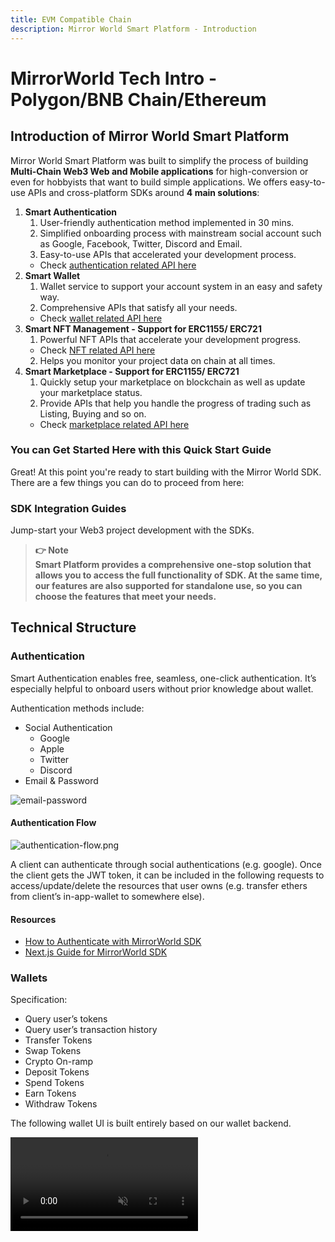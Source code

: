 ```yaml
---
title: EVM Compatible Chain
description: Mirror World Smart Platform - Introduction
---
```


# MirrorWorld Tech Intro - Polygon/BNB Chain/Ethereum

## Introduction of Mirror World Smart Platform

Mirror World Smart Platform was built to simplify the process of building **Multi-Chain Web3 Web and Mobile applications** for high-conversion or even for hobbyists that want to build simple applications. We offers easy-to-use APIs and cross-platform SDKs around **4 main solutions**:

1. **Smart Authentication**
    1. User-friendly authentication method implemented in 30 mins.
    2. Simplified onboarding process with mainstream social account such as Google, Facebook, Twitter, Discord and Email.
    3. Easy-to-use APIs that accelerated your development process.
    - Check [authentication related API here](https://developer.mirrorworld.fun/#a5a69960-6b37-43ed-8a3d-ecb8fd997d58)
2. **Smart Wallet**
    1. Wallet service to support your account system in an easy and safety way.
    2. Comprehensive APIs that satisfy all your needs.
    - Check [wallet related API here](https://developer.mirrorworld.fun/#dcebd602-692a-41cc-84ee-aa21a7ea86a8)
3. **Smart NFT Management - Support for ERC1155/ ERC721**
    1. Powerful NFT APIs that accelerate your development progress.
    - Check [NFT related API here](https://developer.mirrorworld.fun/#f2063286-d21c-4c80-b4e9-5918c2b62ec8)
    2. Helps you monitor your project data on chain at all times.
4. **Smart Marketplace - Support for ERC1155/ ERC721**
    1. Quickly setup your marketplace on blockchain as well as update your marketplace status.
    2. Provide APIs that help you handle the progress of trading such as Listing, Buying and so on.
    - Check [marketplace related API here](https://developer.mirrorworld.fun/#79b13299-5921-406d-81cb-0f54df2a9430)

### You can Get Started Here with this Quick Start Guide

<CodeSnippet id="introduction/first-call.mdx" />

Great! At this point you're ready to start building with the Mirror World SDK. There are a few things you can do to proceed from here:

### SDK Integration Guides
Jump-start your Web3 project development with the SDKs.
<IntegrationCardsMinimal />

> **👉 **Note**<br />
Smart Platform provides a comprehensive one-stop solution that allows you to access the full functionality of SDK. At the same time, our features are also supported for standalone use, so you can choose the features that meet your needs.**

## Technical Structure

### Authentication

Smart Authentication enables free, seamless, one-click authentication. It’s especially helpful to onboard users without prior knowledge about wallet.

Authentication methods include:

- Social Authentication
    - Google
    - Apple
    - Twitter
    - Discord
- Email & Password

![email-password](/docs/images/techintro/email-password.png)

#### Authentication Flow

![authentication-flow.png](/docs/images/techintro/authentication-flow.png)

A client can authenticate through social authentications (e.g. google). Once the client gets the JWT token, it can be included in the following requests to access/update/delete the resources that user owns (e.g. transfer ethers from client’s in-app-wallet to somewhere else).

#### Resources

- [How to Authenticate with MirrorWorld SDK](https://mirrorworld.fun/docs/guides/authentication-with-mirror-world-sdk)
- [Next.js Guide for MirrorWorld SDK](https://mirrorworld.fun/docs/guides/next-js-guide-mirrorworld-sdk)

### Wallets

Specification:

- Query user’s tokens
- Query user’s transaction history
- Transfer Tokens
- Swap Tokens
- Crypto On-ramp
- Deposit Tokens
- Spend Tokens
- Earn Tokens
- Withdraw Tokens

The following wallet UI is built entirely based on our wallet backend.

<video src="/docs/images/techintro/wallet-demo2-1.mp4" autoPlay={true} muted={true} preload="auto" loop={true} />

#### Key Generation

Once a new user is authenticated through our SDK, we automatically create a wallet for that user. The private key is encrypted and securely stored in our cloud infrastructure.

![key-generation](/docs/images/techintro/key-generation.png)

#### How to Keep Your Key Secure

- The user's private key never leaves our cloud infrastructure.

The key generation, encryption, decryption, and storage are all happening in the cloud. The overall process is never exposed to the external.

- The user's key is encrypted by the third-part KMS(Key Management System).

We don't store the plain-text private key. Instead, only the encrypted key is stored in our backend. The encryption is done by a trustable third-party KMS provider with strict access control policies to protect the data encryption data. Moreover, the encryption key never leaves the KMS.

#### Resources

- [Polygon Wallet Javascript API reference](https://mirrorworld.fun/docs/api-reference/js#polygonwallet--api-reference)

### On-Ramp

We provide two types of on-ramp services: crypto on-ramp and NFT checkout. Both products provide a way to allow user purchase crypto or NFT using their credit card.

Both on-ramp services are designed to be a stand-alone services. It means that the developer can use them without using our wallet or marketplace product. The only thing the developer needs to do is put the project’s api-key in the request header.

#### Crypto On-ramp

For now, we are using Moonpay as our on-ramp provider. It handles the KYC and payment for us.

#### NFT Checkout

![NFTcheckout](/docs/images/techintro/NFTcheckout.png)

Notes:

- The client needs provide their ERC721/1155 contract. Before the contract is deployed, airdrop() should grant us with enough permission to mint nft to desired address.

### Marketplace

Specification:

- Asset minting
    - Create ERC721/1155 Collection
    - Mint NFTs into collection
- Marketplace
    - Create Seaport Marketplace instance
    - List NFTs
    - Buy NFTs
    - Cancel listing
    - Update Listing
- Query NFTs
    - By Owner
    - By Creators
    - By Update Authorities
- Query NFT Transaction History

#### Deploying your Marketplace Instance

Behind the scenes, Mirror World uses the widely supported [Seaport Protocol](https://github.com/ProjectOpenSea/seaport) to orchestrate marketplace listings and transactions.

Seaport is a marketplace protocol for safely and efficiently buying and selling NFTs. Each listing contains an arbitrary number of items that the offerer is willing to give (the "offer") along with an arbitrary number of items that must be received along with their respective receivers (the "consideration").

![consideration](/docs/images/techintro/consideration.png)

#### Resources

**NFT collection & NFTs**

- [Create an ERC721/ ERC1155 NFT with Mirror World Smart Platform](https://mirrorworld.fun/docs/guides/how-to-create-evm-nft-collection)
- [Minting ERC721/ ERC1155 NFT to NFT collection](https://mirrorworld.fun/docs/guides/how-to-mint-evm-nfts)

**Marketplace**

- [Create an NFT marketplace for your ERC721/ ERC1155 collection](https://mirrorworld.fun/docs/guides/how-to-create-evm-nft-marketplace)

## Developer Onboarding

### Developer Guide

<aside>
👉 Our team will help you setup your project and testing environment on our dashboard. You can easily found the all keys on dashboard to manage your project.

</aside>

#### Developer Dashboard
[Preview Link](https://app.mirrorworld.fun/auth/login)

1. **Interacting with the Mirror World Smart Platform**

    There are two ways to interact with the Mirror World API cluster:

    - **Official Client SDKs** - Beginner-friendly, recommended, cross-platform.
        - [JavaScript](https://mirrorworld.fun/docs/api-reference/js/Configuration)
        - Android
        - Unity, iOS and Rust for Polygon coming soon
    - **HTTP API** - Advanced, For complex operations.
        - If you're more comfortable with using HTTP API via the `[fetch](https://developer.mozilla.org/en-US/docs/Web/API/fetch)`  API or with an HTTP API client like [Postman](https://www.postman.com/), you can also use the Mirror World Smart Platform's HTTP API Interface. This is most suitable for performing scripting tasks like batch minting NFTs, or if you are consuming the API on the back end.

        **Check HTTP APIs here:** [https://developer.mirrorworld.fun/](https://developer.mirrorworld.fun/)

#### SDK Integration Guides

Currently, Mirror World launches on Java

1. JavaScript
**Check this integration doc:** [https://mirrorworld.fun/docs/api-reference/js/Configuration](https://mirrorworld.fun/docs/api-reference/js/Configuration)
2. Android
Document will be updated on 04/2023

#### Developer Authentication

Developers can authenticate themselves on the Mirror World API by using their developer **Secret Access Key.** This is a sensitive credential that can bypass action approval for assets in the developers' wallet. This is useful for debugging and performing batch requests with your wallet address or interacting with the API on a back end service.You can get the Secret Access Key on the **Account Settings menu** on the developer dashboard.

The usage for the Secret Access Key is similar to that for the user's auth token as shown below. This request queries the developer's user information. The return type can be found in **[Http API Reference.](https://developer.mirrorworld.fun/#3df5eef0-b278-419a-a8ef-c7286c2e6419)**

<aside>
👉 Whereas this is useful for debugging and testing, it is advised not to paste this credential in a location that is compromised.

</aside>

#### Troubleshooting Errors

All errors returned from the Mirror World API cluster are documented here on the [API Error Reference Page](https://mirrorworld.fun/docs/further-reading/api-error-reference).